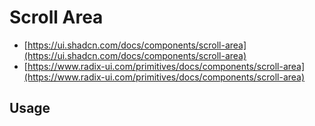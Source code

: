 
<Meta of={ScrollAreaStories} />

# Scroll Area

* [https://ui.shadcn.com/docs/components/scroll-area](https://ui.shadcn.com/docs/components/scroll-area)
* [https://www.radix-ui.com/primitives/docs/components/scroll-area](https://www.radix-ui.com/primitives/docs/components/scroll-area)

<Canvas of={ScrollAreaStories.Default} />

<Controls />

## Usage

```jsx
import { ScrollArea } from '@sozialhelden/ui';

export function App() {
  return (
    <ScrollArea>
      Scrollable content goes here.
    </ScrollArea>
  );
}
```
